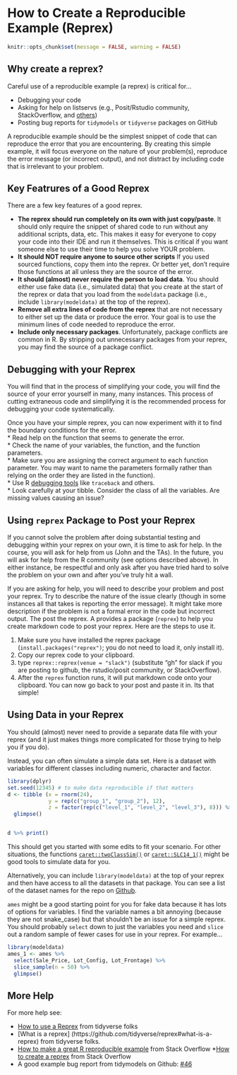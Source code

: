 # How to Create a Reproducible Example (Reprex) 

```r
knitr::opts_chunk$set(message = FALSE, warning = FALSE)
```

## Why create a reprex?
Careful use of a reproducible example (a reprex) is critical for...

* Debugging your code 
* Asking for help on listservs (e.g., Posit/Rstudio community, StackOverflow, and [others](https://www.tidymodels.org/help/)) 
* Posting bug reports for `tidymodels` or `tidyverse` packages on GitHub 

A reproducible example should be the simplest snippet of code that can reproduce the error that you are encountering.  By creating this simple example, it will focus everyone on the nature of your problem(s), reproduce the error message (or incorrect output), and not distract by including code that is irrelevant to your problem.

## Key Featrures of a Good Reprex
There are a few key features of a good reprex.

* **The reprex should run completely on its own with just copy/paste**.  It should only require the snippet of shared code to run without any additional scripts, data, etc.  This makes it easy for everyone to copy your code into their IDE and run it themselves.  This is critical if you want someone else to use their time to help you solve YOUR problem.
* **It should NOT require anyone to source other scripts** If you used sourced functions, copy them into the reprex. Or better yet, don't require those functions at all unless they are the source of the error.
* **It should (almost) never require the person to load data**.  You should either use fake data (i.e., simulated data) that you create at the start of the reprex or data that you load from the `modeldata` package (i.e., include `library(modeldata)` at the top of the reprex).
* **Remove all extra lines of code from the reprex** that are not necessary to either set up the data or produce the error. Your goal is to use the minimum lines of code needed to reproduce the error.
* **Include only necessary packages**. Unfortunately, package conflicts are common in R.  By stripping out unnecessary packages from your reprex, you may find the source of a package conflict.
  
## Debugging with your Reprex
You will find that in the process of simplifying your code, you will find the source of your error yourself in many, many instances.  This process of cutting extraneous code and simplifying it is the recommended process for debugging your code systematically.

Once you have your simple reprex, you can now experiment with it to find the boundary conditions for the error.  
* Read help on the function that seems to generate the error.  
* Check the name of your variables, the function, and the function parameters.  
* Make sure you are assigning the correct argument to each function parameter.  You may want to name the parameters formally rather than relying on the order they are listed in the function).  
* Use R [debugging tools](https://rstudio-education.github.io/hopr/debug.html) like `traceback` and others.  
* Look carefully at your tibble.  Consider the class of all the variables.  Are missing values causing an issue?  

## Using `reprex` Package to Post your Reprex

If you cannot solve the problem after doing substantial testing and debugging within your reprex on your own, it is time to ask for help.  In the course, you will ask for help from us (John and the TAs).  In the future, you will ask for help from the R community (see options described above).  In either instance, be respectful and only ask after you have tried hard to solve the problem on your own and after you've truly hit a wall.

If you are asking for help, you will need to describe your problem and post your reprex.   Try to describe the nature of the issue clearly (though in some instances all that takes is reporting the error message).  It might take more description if the problem is not a formal error in the code but incorrect output.  The post the reprex.   A provides a package (`reprex`) to help you create markdown code to post your reprex.   Here are the steps to use it.  

1.  Make sure you have installed the reprex package (`install.packages("reprex")`; you do not need to load it, only install it). 
2. Copy our reprex code to your clipboard. 
3. type `reprex::reprex(venue = "slack")` (substitute "gh" for slack if you are posting to github, the rstudio/posit community, or StackOverflow). 
4. After the `reprex` function runs, it will put markdown code onto your clipboard.  You can now go back to your post and paste it in.  Its that simple!  

## Using Data in your Reprex

You should (almost) never need to provide a separate data file with your reprex (and it just makes things more complicated for those trying to help you if you do).

Instead, you can often simulate a simple data set.  Here is a dataset with variables for different classes including numeric, character and factor.

```r
library(dplyr)
set.seed(12345) # to make data reproducible if that matters
d <- tibble (x = rnorm(24), 
             y = rep(c("group_1", "group_2"), 12), 
             z = factor(rep(c("level_1", "level_2", "level_3"), 8))) %>% 
  glimpse()


d %>% print()
```

This should get you started with some edits to fit your scenario.  For other situations, the functions [`caret::twoClassSim()`](https://www.rdocumentation.org/packages/caret/versions/6.0-84/topics/SLC14_1) or [`caret::SLC14_1()`](https://www.rdocumentation.org/packages/caret/versions/6.0-84/topics/SLC14_1) might be good tools to simulate data for you. 


Alternatively, you can include `library(modeldata)` at the top of your reprex and then have access to all the datasets in that package.  You can see a list of the dataset names for the repo on [Github](https://github.com/tidymodels/modeldata).

`ames` might be a good starting point for you for fake data because it has lots of options for variables.  I find the variable names a bit annoying (because they are not snake_case) but that shouldn't be an issue for a simple reprex.  You should probably `select` down to just the variables you need and `slice` out a random sample of fewer cases for use in your reprex.  For example...

```r
library(modeldata)
ames_1 <- ames %>% 
  select(Sale_Price, Lot_Config, Lot_Frontage) %>% 
  slice_sample(n = 50) %>% 
  glimpse()
```


## More Help

For more help see:  

* [How to use a Reprex](https://reprex.tidyverse.org/articles/learn-reprex.html) from tidyverse folks
* [What is a reprex] (https://github.com/tidyverse/reprex#what-is-a-reprex) from tidyverse folks. 
* [How to make a great R reproducible example](https://stackoverflow.com/questions/5963269/how-to-make-a-great-r-reproducible-example) from Stack Overflow
*[How to create a reprex](https://stackoverflow.com/help/minimal-reproducible-example) from Stack Overflow
* A good example bug report from tidymodels on Github: [#46](https://github.com/tidymodels/tune/issues/46)